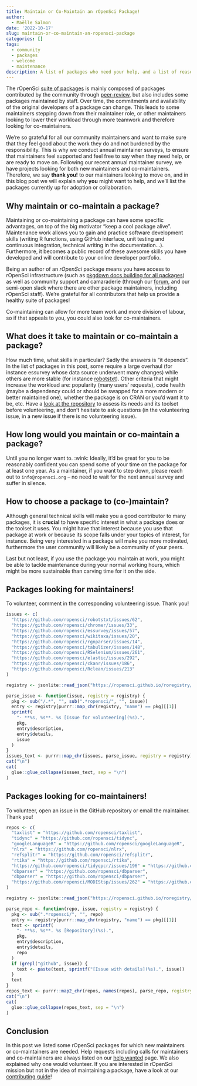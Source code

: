 ```yaml
---
title: Maintain or Co-Maintain an rOpenSci Package!
author:
  - Maëlle Salmon
date: '2022-10-17'
slug: maintain-or-co-maintain-an-ropensci-package
categories: []
tags:
  - community
  - packages
  - welcome
  - maintenance
description: A list of packages who need your help, and a list of reasons why to help.
---
```


The rOpenSci [suite of packages](/packages) is mainly composed of packages contributed by the community through [peer-review](/software-review), but also includes some packages maintained by staff. 
Over time, the commitments and availability of the original developers of a package can change. This leads to some maintainers stepping down from their maintainer role, or other maintainers looking to lower their workload through more teamwork and therefore looking for co-maintainers.

We're so grateful for all our community maintainers and want to make sure that they feel good about the work they do and not burdened by the responsibility. This is why we conduct annual maintainer surveys, to ensure that maintainers feel supported and feel free to say when they need help, or are ready to move on. 
Following our recent annual maintainer survey, we have projects looking for both new maintainers and co-maintainers. Therefore, we say **thank you!** to our maintainers looking to move on, and in this blog post we will explain why **you** might want to help, and we'll list the packages currently up for adoption or collaboration.

## Why maintain or co-maintain a package?

Maintaining or co-maintaining a package can have some specific advantages, on top of the big motivator "keep a cool package alive".
Maintenance work allows you to gain and practice software development skills (writing R functions, using GitHub interface, unit testing and continuous integration, technical writing in the documentation...).
Furthermore, it becomes a public record of these awesome skills you have developed and will contribute to your online developer portfolio.

Being an author of an _rOpenSci_ package means you have access to rOpenSci infrastructure (such as [pkgdown docs building for all packages](/blog/2021/09/03/runiverse-docs/)) as well as community support and camaraderie (through our [forum](/blog/2022/01/11/ropensci-forum/), and our semi-open slack where there are other package maintainers, including rOpenSci staff).
We're grateful for all contributors that help us provide a healthy suite of packages!

Co-maintaining can allow for more team work and more division of labour, so if that appeals to you, you could also look for co-maintainers. 

## What does it take to maintain or co-maintain a package?

How much time, what skills in particular?
Sadly the answers is "it depends".
In the list of packages in this post, some require a large overhaul (for instance essurvey whose data source underwent many changes) while others are more stable (for instance [robotstxt](https://github.com/ropensci/robotstxt/)).
Other criteria that might increase the workload are: popularity (many users' requests), code health (maybe a dependency could or should be swapped for a more modern or better maintained one), whether the package is on CRAN or you'd want it to be, etc.
Have a [look at the repository](/blog/2022/07/01/evaluating-github-activity-for-contributors/) to assess its needs and its toolset before volunteering, and don't hesitate to ask questions (in the volunteering issue, in a new issue if there is no volunteering issue).

## How long would you maintain or co-maintain a package?

Until you no longer want to. :wink:
Ideally, it'd be great for you to be reasonably confident you can spend some of your time on the package for at least one year.
As a maintainer, if you want to step down, please reach out to `info@ropensci.org` -- no need to wait for the next annual survey and suffer in silence.

## How to choose a package to (co-)maintain?

Although general technical skills will make you a good contributor to many packages, it is **crucial** to have specific interest in what a package does or the toolset it uses.
You might have that interest because you use that package at work or because its scope falls under your topics of interest, for instance.
Being very interested in a package will make you more motivated, furthermore the user community will likely be a community of your peers.

Last but not least, if you use the package you maintain at work, you might be able to tackle maintenance during your normal working hours, which might be more sustainable than carving time for it on the side.

## Packages looking for maintainers!

To volunteer, comment in the corresponding volunteering issue. Thank you!

```r
issues <- c(
  "https://github.com/ropensci/robotstxt/issues/62",
  "https://github.com/ropensci/chromer/issues/33",
  "https://github.com/ropensci/essurvey/issues/57",
  "https://github.com/ropensci/wikitaxa/issues/20",
  "https://github.com/ropensci/rgnparser/issues/14",
  "https://github.com/ropensci/tabulizer/issues/148",
  "https://github.com/ropensci/RSelenium/issues/261",
  "https://github.com/ropensci/elastic/issues/292",
  "https://github.com/ropensci/ckanr/issues/186",
  "https://github.com/ropensci/Rclean/issues/213"
)

registry <- jsonlite::read_json("https://ropensci.github.io/roregistry/registry.json")[["packages"]]

parse_issue <- function(issue, registry = registry) {
  pkg <- sub("/.*", "", sub(".*ropensci/", "", issue))
  entry <- registry[purrr::map_chr(registry, "name") == pkg][[1]]
  sprintf(
    "- **%s, %s**. %s [Issue for volunteering](%s).",
    pkg,
    entry$description, 
    entry$details, 
    issue
  )
}
issues_text <- purrr::map_chr(issues, parse_issue, registry = registry)
cat("\n")
cat(
  glue::glue_collapse(issues_text, sep = "\n")
)
```

## Packages looking for co-maintainers!

To volunteer, open an issue in the GitHub repository or email the maintainer.
Thank you!

```r
repos <- c(
  "taxlist" = "https://github.com/ropensci/taxlist",
  "tidync" = "https://github.com/ropensci/tidync",
  "googleLanguageR" = "https://github.com/ropensci/googleLanguageR",
  "nlrx" = "https://github.com/ropensci/nlrx",
  "refsplitr" = "https://github.com/ropensci/refsplitr",
  "rtika" = "https://github.com/ropensci/rtika",
  "https://github.com/ropensci/tidyqpcr/issues/196" = "https://github.com/ropensci/tidyqpcr",
  "dbparser" = "https://github.com/ropensci/dbparser",
  "dbparser" = "https://github.com/ropensci/dbparser",
  "https://github.com/ropensci/MODIStsp/issues/262" = "https://github.com/ropensci/MODIStsp"
)

registry <- jsonlite::read_json("https://ropensci.github.io/roregistry/registry.json")[["packages"]]

parse_repo <- function(repo, issue, registry = registry) {
  pkg <- sub(".*ropensci/", "", repo)
  entry <- registry[purrr::map_chr(registry, "name") == pkg][[1]]
  text <- sprintf(
    "- **%s, %s**. %s [Repository](%s).",
    pkg,
    entry$description, 
    entry$details, 
    repo
  )
  if (grepl("github", issue)) {
    text <- paste(text, sprintf("[Issue with details](%s).", issue))
  }
  text
}
repos_text <- purrr::map2_chr(repos, names(repos), parse_repo, registry = registry)
cat("\n")
cat(
  glue::glue_collapse(repos_text, sep = "\n")
)
```


## Conclusion

In this post we listed some rOpenSci packages for which new maintainers or co-maintainers are needed.
Help requests including calls for maintainers and co-maintainers are always listed on our [help wanted](/help-wanted) page.
We also explained why one would volunteer.
If you are interested in rOpenSci mission but not in the idea of maintaining a package, have a look at our [contributing guide](https://contributing.ropensci.org/)!